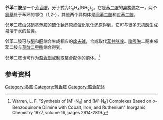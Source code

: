 {{NoteTA|G1=Chemistry}}
{{Chembox
| ImageFile = o-phenylenediamine.png
| ImageSize = 120px
| ImageFile2 = 1,2-diaminobenzene sample.jpg
| IUPACName = Benzene-1,2-diamine
| OtherNames = 1,2-苯二胺、邻苯二胺、''o''-苯二胺、1,2-二氨基苯、邻二氨基苯
| Reference = <ref name=dupont>{{Cite web |url=http://www.dupont.com/specintermediates/opd.html |title=DuPont Specialty Intermediates: o-Phenylenediamine (OPD)<!-- Bot generated title --> |accessdate=2008-07-02 |archive-date=2008-06-22 |archive-url=https://web.archive.org/web/20080622070101/http://www.dupont.com/specintermediates/opd.html |dead-url=no }}</ref>
| Section1 = {{Chembox Identifiers
| CASNo = 95-54-5
| CASNo_Ref = {{cascite|correct|CAS}}
|  Abbreviations  = 
|  EINECS  = 
|  PubChem  = 
|  SMILES  =  Nc1ccccc1N
|  InChI  = 
|  RTECS  = 
|  MeSHName  = 
|  ChEBI  = 
|  KEGG  = 
|  ATCCode_prefix  = 
|  ATCCode_suffix  = 
|  ATC_Supplemental  = |  ChemSpiderID_Ref  = {{chemspidercite|correct|chemspider}}|  ChemSpiderID  =  13837582
|  InChIKey  =  GEYOCULIXLDCMW-UHFFFAOYAR
|  ChEMBL_Ref  = {{ebicite|correct|EBI}}|  ChEMBL  =  70582
|  StdInChI_Ref  = {{stdinchicite|correct|chemspider}}|  StdInChI  =  1S/C6H8N2/c7-5-3-1-2-4-6(5)8/h1-4H,7-8H2
|  StdInChIKey_Ref  = {{stdinchicite|correct|chemspider}}|  StdInChIKey  =  GEYOCULIXLDCMW-UHFFFAOYSA-N
|  UNII_Ref  = {{fdacite|changed|FDA}}|  UNII  =  8B713N8Q0F
|  ChEBI_Ref  = {{ebicite|changed|EBI}}|  KEGG_Ref  = {{keggcite|correct|kegg}}
}}
| Section2 = {{Chembox Properties
| Formula = C<sub>6</sub>H<sub>8</sub>N<sub>2</sub>
| MolarMass = 108.1
| Appearance =
| Density = 1.031 g/cm<sup>3</sup>
| MeltingPtCL = 102
| MeltingPtCH = 104
| Melting_notes =
| BoilingPtC = 252
| Boiling_notes =
| Solubility =
| SolubleOther =
| Solvent =
| pKa =
| pKb = }}
| Section3 = {{Chembox Structure
| CrystalStruct =
| Coordination =
| MolShape = }}
| Section7 = {{Chembox Hazards
| ExternalMSDS = [http://msds.chem.ox.ac.uk/PH/o-phenylenediamine.html MSDS—牛津大学]
| EUClass = 有毒 ('''T''')<br />对环境有害 ('''N''')
| EUIndex =
| MainHazards =
| NFPA-H =
| NFPA-F = 1
| NFPA-R = 0
| NFPA-O =
| RPhrases =
| SPhrases =
| RSPhrases =
| FlashPt =
| Autoignition =
| ExploLimits =
| PEL = }}
| Section8 = {{Chembox Related
| OtherAnions =
| OtherCations =
| OtherFunctn =
| Function =
| OtherCpds = }}
}}
'''邻苯二胺'''是一个[[芳香|芳香]][[胺|胺]]，分子式为C<sub>6</sub>H<sub>4</sub>(NH<sub>2</sub>)<sub>2</sub>。它是[[苯二胺|苯二胺]]的[[异构体|异构体]]之一，两个[[氨基|氨基]]处于苯环的邻位（1,2-），其他两个异构体是[[间苯二胺|间苯二胺]]和[[对苯二胺|对苯二胺]]。

邻苯二胺由[[邻硝基苯胺|邻硝基苯胺]]的[[硫化钠|硫化钠]]还原或[[催化|催化]][[氢化|氢化]]还原得到。它可与很多[[无机酸|无机酸]]生成易溶于水的盐类。

邻苯二胺可与[[酮|酮]]和[[醛|醛]]缩合生成相应的[[席夫碱|席夫碱]]，合成取代[[苯并咪唑|苯并咪唑]]。[[喹喔啉|喹喔啉]]二酮由邻苯二胺与[[草酸二甲酯|草酸二甲酯]]缩合得到。

邻苯二胺也可作为[[螯合剂|螯合剂]]或制取螯合配体的前体。<ref>Warren, L. F. "Synthesis of [M'-N<sub>4</sub>] and [M'-N<sub>6</sub>] Complexes Based on ''o''-Benzoquinone Diimine with Cobalt, Iron, and Ruthenium" Inorganic Chemistry 1977, volume 16, pages 2814-2819.</ref>

== 参考资料 ==
{{Reflist|}}
{{苯}}

[[Category:多胺|Category:多胺]]
[[Category:芳香胺|Category:芳香胺]]
[[Category:螯合配体|Category:螯合配体]]